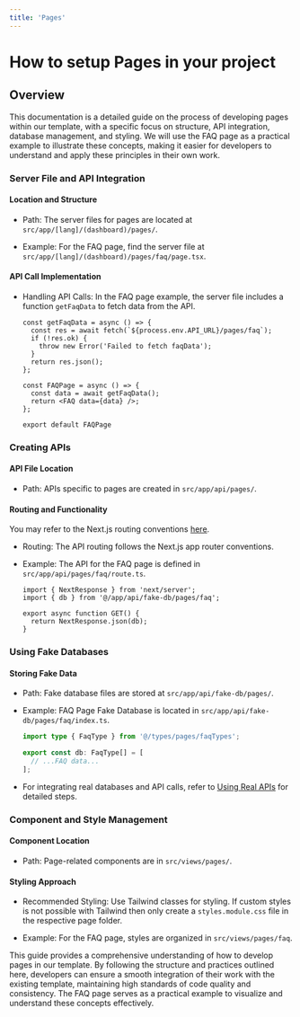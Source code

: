 ```yaml
---
title: 'Pages'
---
```


# How to setup Pages in your project

## Overview

This documentation is a detailed guide on the process of developing pages within our template, with a specific focus on structure, API integration, database management, and styling. We will use the FAQ page as a practical example to illustrate these concepts, making it easier for developers to understand and apply these principles in their own work.

### Server File and API Integration

#### Location and Structure

- Path: The server files for pages are located at `src/app/[lang]/(dashboard)/pages/`.

- Example: For the FAQ page, find the server file at `src/app/[lang]/(dashboard)/pages/faq/page.tsx`.

#### API Call Implementation

- Handling API Calls: In the FAQ page example, the server file includes a function `getFaqData` to fetch data from the API.

  ```tsx
  const getFaqData = async () => {
    const res = await fetch(`${process.env.API_URL}/pages/faq`);
    if (!res.ok) {
      throw new Error('Failed to fetch faqData');
    }
    return res.json();
  };

  const FAQPage = async () => {
    const data = await getFaqData();
    return <FAQ data={data} />;
  };

  export default FAQPage
  ```

### Creating APIs

#### API File Location

- Path: APIs specific to pages are created in `src/app/api/pages/`.

#### Routing and Functionality

You may refer to the Next.js routing conventions [here](https://nextjs.org/docs/app/building-your-application/routing).

- Routing: The API routing follows the Next.js app router conventions.

- Example: The API for the FAQ page is defined in `src/app/api/pages/faq/route.ts`.

  ```tsx
  import { NextResponse } from 'next/server';
  import { db } from '@/app/api/fake-db/pages/faq';

  export async function GET() {
    return NextResponse.json(db);
  }
  ```

### Using Fake Databases

#### Storing Fake Data

- Path: Fake database files are stored at `src/app/api/fake-db/pages/`.

- Example: FAQ Page Fake Database is located in `src/app/api/fake-db/pages/faq/index.ts`.

  ```ts
  import type { FaqType } from '@/types/pages/faqTypes';

  export const db: FaqType[] = [
    // ...FAQ data...
  ];
  ```

- For integrating real databases and API calls, refer to [Using Real APIs](/articles/how-to-remove-fake-db-and-use-real-api) for detailed steps.

### Component and Style Management

#### Component Location

- Path: Page-related components are in `src/views/pages/`.

#### Styling Approach

- Recommended Styling: Use Tailwind classes for styling. If custom styles is not possible with Tailwind then only create a `styles.module.css` file in the respective page folder.

- Example: For the FAQ page, styles are organized in `src/views/pages/faq`.

This guide provides a comprehensive understanding of how to develop pages in our template. By following the structure and practices outlined here, developers can ensure a smooth integration of their work with the existing template, maintaining high standards of code quality and consistency. The FAQ page serves as a practical example to visualize and understand these concepts effectively.
